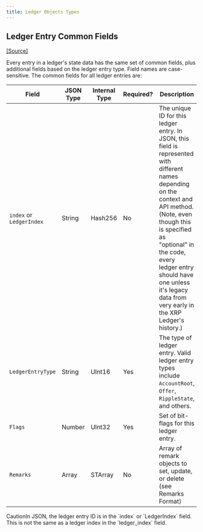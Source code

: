 ```yaml
---
title: Ledger Objects Types
---
```


## Ledger Entry Common Fields <a href="#ledger-entry-common-fields" id="ledger-entry-common-fields"></a>

[\[Source\]](https://github.com/Xahau/xahaud/blob/master/src/ripple/protocol/impl/LedgerFormats.cpp)

Every entry in a ledger's state data has the same set of common fields, plus additional fields based on the ledger entry type. Field names are case-sensitive. The common fields for all ledger entries are:

| Field                    | JSON Type | Internal Type | Required? | Description                                                                                                                                                                                                                                                                                                    |
| ------------------------ | --------- | ------------- | --------- | -------------------------------------------------------------------------------------------------------------------------------------------------------------------------------------------------------------------------------------------------------------------------------------------------------------- |
| `index` or `LedgerIndex` | String    | Hash256       | No        | The unique ID for this ledger entry. In JSON, this field is represented with different names depending on the context and API method. (Note, even though this is specified as "optional" in the code, every ledger entry should have one unless it's legacy data from very early in the XRP Ledger's history.) |
| `LedgerEntryType`        | String    | UInt16        | Yes       | The type of ledger entry. Valid ledger entry types include `AccountRoot`, `Offer`, `RippleState`, and others.                                                                                                                                                                                                  |
| `Flags`                  | Number    | UInt32        | Yes       | Set of bit-flags for this ledger entry.                                                                                                                                                                                                                                                                        |
| `Remarks`                | Array     | STArray       | No        | Array of remark objects to set, update, or delete (see Remarks Format)                                                                                                                                                                                                                                         |

<Aside type="caution">
CautionIn JSON, the ledger entry ID is in the `index` or `LedgerIndex` field. This is not the same as a ledger index in the `ledger_index` field.
</Aside>

